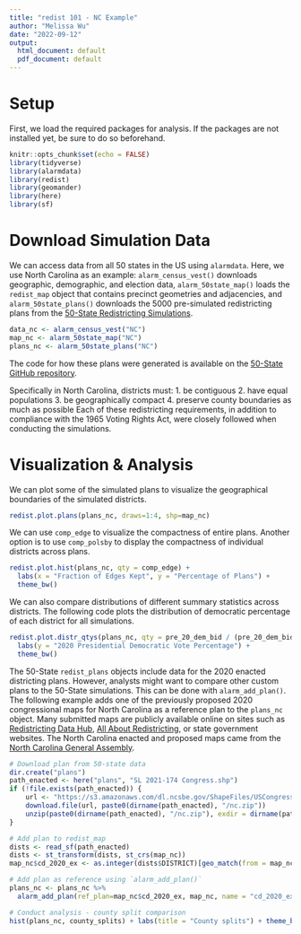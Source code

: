 ```yaml
---
title: "redist 101 - NC Example"
author: "Melissa Wu"
date: "2022-09-12"
output:
  html_document: default
  pdf_document: default
---
```


# Setup

First, we load the required packages for analysis. If the packages are not installed yet, be sure to do so beforehand.

```r
knitr::opts_chunk$set(echo = FALSE)
library(tidyverse)
library(alarmdata)
library(redist)
library(geomander)
library(here)
library(sf)
```

# Download Simulation Data

We can access data from all 50 states in the US using `alarmdata`. 
Here, we use North Carolina as an example: `alarm_census_vest()` downloads geographic, demographic, and election data, `alarm_50state_map()` loads the `redist_map` object that contains precinct geometries and adjacencies, and `alarm_50state_plans()` downloads the 5000 pre-simulated redistricting plans from the [50-State Redistricting Simulations](https://doi.org/10.48550/arXiv.2206.10763).

```r
data_nc <- alarm_census_vest("NC")
map_nc <- alarm_50state_map("NC")
plans_nc <- alarm_50state_plans("NC")
```

The code for how these plans were generated is available on the [50-State GitHub repository](https://github.com/alarm-redist/fifty-states/tree/main/analyses/NC_cd_2020).

Specifically in North Carolina, districts must: 
1. be contiguous 
2. have equal populations 
3. be geographically compact 
4. preserve county boundaries as much as possible 
Each of these redistricting requirements, in addition to compliance with the 1965 Voting Rights Act, were closely followed when conducting the simulations.

# Visualization & Analysis

We can plot some of the simulated plans to visualize the geographical boundaries of the simulated districts.

```r
redist.plot.plans(plans_nc, draws=1:4, shp=map_nc)
```

We can use `comp_edge` to visualize the compactness of entire plans. 
Another option is to use `comp_polsby` to display the compactness of individual districts across plans.

```r
redist.plot.hist(plans_nc, qty = comp_edge) +
  labs(x = "Fraction of Edges Kept", y = "Percentage of Plans") +
  theme_bw()
```

We can also compare distributions of different summary statistics across districts. 
The following code plots the distribution of democratic percentage of each district for all simulations.

```r
redist.plot.distr_qtys(plans_nc, qty = pre_20_dem_bid / (pre_20_dem_bid + pre_20_rep_tru), geom = "boxplot") +
  labs(y = "2020 Presidential Democratic Vote Percentage") +
  theme_bw()
```

The 50-State `redist_plans` objects include data for the 2020 enacted districting plans. 
However, analysts might want to compare other custom plans to the 50-State simulations. 
This can be done with `alarm_add_plan()`. 
The following example adds one of the previously proposed 2020 congressional maps for North Carolina as a reference plan to the `plans_nc` object. 
Many submitted maps are publicly available online on sites such as [Redistricting Data Hub](https://redistrictingdatahub.org/data/download-data/#state-menu), [All About Redistricting](https://redistricting.lls.edu/mapdownload/), or state government websites. 
The North Carolina enacted and proposed maps came from the [North Carolina General Assembly](https://www.ncleg.gov/Redistricting).

```r
# Download plan from 50-state data
dir.create("plans")
path_enacted <- here("plans", "SL 2021-174 Congress.shp")
if (!file.exists(path_enacted)) {
    url <- "https://s3.amazonaws.com/dl.ncsbe.gov/ShapeFiles/USCongress/2021-11-04%20US_Congress_SL_2021-174.zip"
    download.file(url, paste0(dirname(path_enacted), "/nc.zip"))
    unzip(paste0(dirname(path_enacted), "/nc.zip"), exdir = dirname(path_enacted))
}

# Add plan to redist_map
dists <- read_sf(path_enacted)
dists <- st_transform(dists, st_crs(map_nc))
map_nc$cd_2020_ex <- as.integer(dists$DISTRICT)[geo_match(from = map_nc, to = dists, method = "area")]

# Add plan as reference using `alarm_add_plan()`
plans_nc <- plans_nc %>%
  alarm_add_plan(ref_plan=map_nc$cd_2020_ex, map_nc, name = "cd_2020_ex")

# Conduct analysis - county split comparison
hist(plans_nc, county_splits) + labs(title = "County splits") + theme_bw()
```
